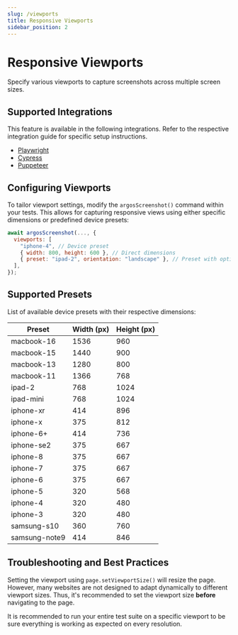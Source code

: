 ```yaml
---
slug: /viewports
title: Responsive Viewports
sidebar_position: 2
---
```


# Responsive Viewports

Specify various viewports to capture screenshots across multiple screen sizes.

## Supported Integrations

This feature is available in the following integrations. Refer to the respective integration guide for specific setup instructions.

- [Playwright](/playwright)
- [Cypress](/cypress)
- [Puppeteer](/puppeteer)

## Configuring Viewports

To tailor viewport settings, modify the `argosScreenshot()` command within your tests. This allows for capturing responsive views using either specific dimensions or predefined device presets:

```js
await argosScreenshot(..., {
  viewports: [
    "iphone-4", // Device preset
    { width: 800, height: 600 }, // Direct dimensions
    { preset: "ipad-2", orientation: "landscape" }, // Preset with options
  ],
});
```

## Supported Presets

List of available device presets with their respective dimensions:

| Preset        | Width (px) | Height (px) |
| ------------- | ---------- | ----------- |
| macbook-16    | 1536       | 960         |
| macbook-15    | 1440       | 900         |
| macbook-13    | 1280       | 800         |
| macbook-11    | 1366       | 768         |
| ipad-2        | 768        | 1024        |
| ipad-mini     | 768        | 1024        |
| iphone-xr     | 414        | 896         |
| iphone-x      | 375        | 812         |
| iphone-6+     | 414        | 736         |
| iphone-se2    | 375        | 667         |
| iphone-8      | 375        | 667         |
| iphone-7      | 375        | 667         |
| iphone-6      | 375        | 667         |
| iphone-5      | 320        | 568         |
| iphone-4      | 320        | 480         |
| iphone-3      | 320        | 480         |
| samsung-s10   | 360        | 760         |
| samsung-note9 | 414        | 846         |

## Troubleshooting and Best Practices

Setting the viewport using `page.setViewportSize()` will resize the page. However, many websites are not designed to adapt dynamically to different viewport sizes. Thus, it's recommended to set the viewport size **before** navigating to the page.

It is recommended to run your entire test suite on a specific viewport to be sure everything is working as expected on every resolution.
